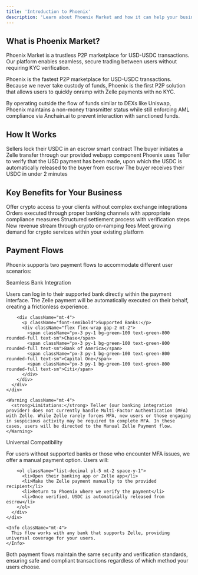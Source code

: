 ```yaml
---
title: 'Introduction to Phoenix'
description: 'Learn about Phoenix Market and how it can help your business'
---
```


## What is Phoenix Market?

Phoenix Market is a trustless P2P marketplace for USD-USDC transactions. Our platform enables seamless, secure trading between users without requiring KYC verification.

<Info>
  Phoenix is the fastest P2P marketplace for USD-USDC transactions. Because we never take custody of funds, Phoenix is the first P2P solution that allows users to quickly onramp with Zelle payments with no KYC.
</Info>

By operating outside the flow of funds similar to DEXs like Uniswap, Phoenix maintains a non-money transmitter status while still enforcing AML compliance via Anchain.ai to prevent interaction with sanctioned funds.

## How It Works

<Steps>
  <Step title="Smart Contract Escrow">
    Sellers lock their USDC in an escrow smart contract
  </Step>
  <Step title="Payment Initiation">
    The buyer initiates a Zelle transfer through our provided webapp component
  </Step>
  <Step title="Payment Verification">
    Phoenix uses Teller to verify that the USD payment has been made, upon which the USDC is automatically released to the buyer from escrow
  </Step>
  <Step title="Transaction Completion">
    The buyer receives their USDC in under 2 minutes
  </Step>
</Steps>

## Key Benefits for Your Business

<CardGroup cols={2}>
  <Card title="Expanded Services" icon="puzzle-piece">
    Offer crypto access to your clients without complex exchange integrations
  </Card>
  <Card title="Regulatory Compliance" icon="shield-check">
    Orders executed through proper banking channels with appropriate compliance measures
  </Card>
  <Card title="Risk Mitigation" icon="lock">
    Structured settlement process with verification steps
  </Card>
  <Card title="Revenue Generation" icon="chart-line">
    New revenue stream through crypto on-ramping fees
  </Card>
  <Card title="Customer Retention" icon="users">
    Meet growing demand for crypto services within your existing platform
  </Card>
</CardGroup>

## Payment Flows

Phoenix supports two payment flows to accommodate different user scenarios:

<Tabs>
  <Tab title="Automated Zelle Payment">
    <div className="flex items-start gap-3">
      <div>
        <p className="text-lg font-semibold mb-2">Seamless Bank Integration</p>
        <p>Users can log in to their supported bank directly within the payment interface. The Zelle payment will be automatically executed on their behalf, creating a frictionless experience.</p>
        
        <div className="mt-4">
          <p className="font-semibold">Supported Banks:</p>
          <div className="flex flex-wrap gap-2 mt-2">
            <span className="px-3 py-1 bg-green-100 text-green-800 rounded-full text-sm">Chase</span>
            <span className="px-3 py-1 bg-green-100 text-green-800 rounded-full text-sm">Bank of America</span>
            <span className="px-3 py-1 bg-green-100 text-green-800 rounded-full text-sm">Capital One</span>
            <span className="px-3 py-1 bg-green-100 text-green-800 rounded-full text-sm">Citi</span>
          </div>
        </div>
      </div>
    </div>

    <Warning className="mt-4">
      <strong>Limitations:</strong> Teller (our banking integration provider) does not currently handle Multi-Factor Authentication (MFA) with Zelle. While Zelle rarely forces MFA, new users or those engaging in suspicious activity may be required to complete MFA. In these cases, users will be directed to the Manual Zelle Payment flow.
    </Warning>
  </Tab>
  
  <Tab title="Manual Zelle Payment">
    <div className="flex items-start gap-3">
      <div>
        <p className="text-lg font-semibold mb-2">Universal Compatibility</p>
        <p>For users without supported banks or those who encounter MFA issues, we offer a manual payment option. Users will:</p>
        
        <ol className="list-decimal pl-5 mt-2 space-y-1">
          <li>Open their banking app or Zelle app</li>
          <li>Make the Zelle payment manually to the provided recipient</li>
          <li>Return to Phoenix where we verify the payment</li>
          <li>Once verified, USDC is automatically released from escrow</li>
        </ol>
      </div>
    </div>

    <Info className="mt-4">
      This flow works with any bank that supports Zelle, providing universal coverage for your users.
    </Info>
  </Tab>
</Tabs>

Both payment flows maintain the same security and verification standards, ensuring safe and compliant transactions regardless of which method your users choose. 